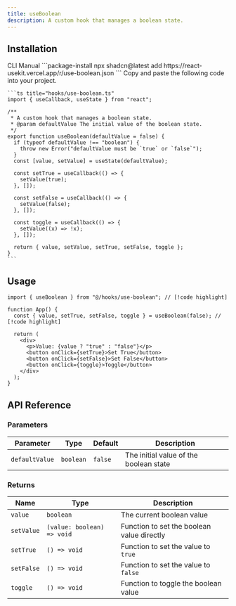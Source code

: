 ```yaml
---
title: useBoolean
description: A custom hook that manages a boolean state.
---
```


## Installation

<CodeTabs>
  <TabsList>
    <TabsTrigger value="cli">CLI</TabsTrigger>
    <TabsTrigger value="manual">Manual</TabsTrigger>
  </TabsList>
  
  <TabsContent value="cli">
    ```package-install
    npx shadcn@latest add https://react-usekit.vercel.app/r/use-boolean.json
    ```
  </TabsContent>
  
  <TabsContent value="manual">
    Copy and paste the following code into your project.

    ```ts title="hooks/use-boolean.ts"
    import { useCallback, useState } from "react";

    /**
     * A custom hook that manages a boolean state.
     * @param defaultValue The initial value of the boolean state.
     */
    export function useBoolean(defaultValue = false) {
      if (typeof defaultValue !== "boolean") {
        throw new Error("defaultValue must be `true` or `false`");
      }
      const [value, setValue] = useState(defaultValue);

      const setTrue = useCallback(() => {
        setValue(true);
      }, []);

      const setFalse = useCallback(() => {
        setValue(false);
      }, []);

      const toggle = useCallback(() => {
        setValue((x) => !x);
      }, []);

      return { value, setValue, setTrue, setFalse, toggle };
    }
    ```

  </TabsContent>
</CodeTabs>

## Usage

```tsx
import { useBoolean } from "@/hooks/use-boolean"; // [!code highlight]

function App() {
  const { value, setTrue, setFalse, toggle } = useBoolean(false); // [!code highlight]

  return (
    <div>
      <p>Value: {value ? "true" : "false"}</p>
      <button onClick={setTrue}>Set True</button>
      <button onClick={setFalse}>Set False</button>
      <button onClick={toggle}>Toggle</button>
    </div>
  );
}
```

## API Reference

### Parameters

| Parameter      | Type      | Default | Description                            |
| -------------- | --------- | ------- | -------------------------------------- |
| `defaultValue` | `boolean` | `false` | The initial value of the boolean state |

### Returns

| Name       | Type                       | Description                                |
| ---------- | -------------------------- | ------------------------------------------ |
| `value`    | `boolean`                  | The current boolean value                  |
| `setValue` | `(value: boolean) => void` | Function to set the boolean value directly |
| `setTrue`  | `() => void`               | Function to set the value to `true`        |
| `setFalse` | `() => void`               | Function to set the value to `false`       |
| `toggle`   | `() => void`               | Function to toggle the boolean value       |

